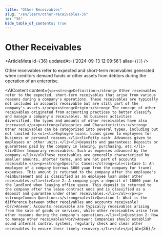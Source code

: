 ```yaml
---
title: "Other Receivables"
slug: "/en/learn/other-receivables-36"
id: "36"
hide_table_of_contents: true
---
```



# Other Receivables

<ArticleMeta id={36} updatedAt={'2024-09-13 12:09:56'} alias={`[]`} />
<div className='border-solid border-b border-t-0 my-4 border-[var(--ifm-color-gray-300)]' />

Other receivables refer to expected and short-term receivables generated when creditors demand funds or other assets from debtors during the operation of an enterprise.

<AIContent content={`<p><strong>Definition:</strong> Other receivables refer to the expected, short-term receivables that arise from various reasons during a company's operations. These receivables are typically not included in accounts receivable but are still part of the company's assets.</p><p><strong>Origin:</strong> The concept of other receivables originated from accounting practices to better classify and manage a company's receivables. As business activities diversified, the types and amounts of other receivables have also increased.</p><p><strong>Categories and Characteristics:</strong> Other receivables can be categorized into several types, including but not limited to:<ul><li>Employee loans: Loans given to employees for business or personal reasons.</li><li>Petty cash: Advances given to employees or other units.</li><li>Deposits and guarantees: Deposits or guarantees paid by the company in leasing, purchasing, etc.</li><li>Other temporary receivables: Such as expenses advanced by the company.</li></ul>These receivables are generally characterized by smaller amounts, shorter terms, and are not part of accounts receivable.</p><p><strong>Specific Cases:</strong><ul><li>Case 1: An employee of a company borrows 5000 yuan from the company for travel expenses. This amount is returned to the company after the employee's reimbursement and is classified as an employee loan under other receivables.</li><li>Case 2: A company pays a deposit of 10000 yuan to the landlord when leasing office space. This deposit is returned to the company after the lease contract ends and is classified as a deposit and guarantee under other receivables.</li></ul></p><p><strong>Common Questions:</strong><ul><li>Question 1: What is the difference between other receivables and accounts receivable?<br/>Answer: Accounts receivable are typically receivables arising from the sale of goods or services, while other receivables arise from other reasons during the company's operations.</li><li>Question 2: How to manage other receivables?<br/>Answer: Companies should establish sound internal control systems, regularly check and clear other receivables to ensure their timely recovery.</li></ul></p>`} id={36} />
